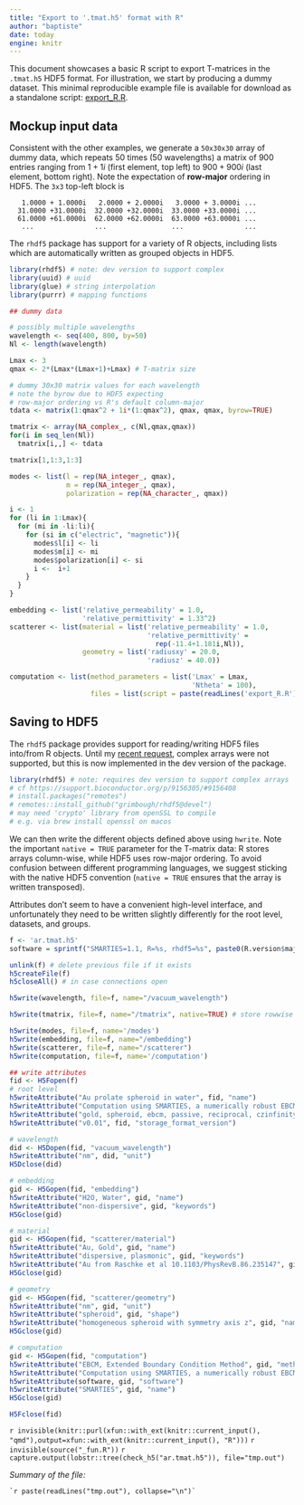 ```yaml
---
title: "Export to '.tmat.h5' format with R"
author: "baptiste"
date: today
engine: knitr
---
```


This document showcases a basic R script to export T-matrices in the `.tmat.h5` HDF5 format. For illustration, we start by producing a dummy dataset. This minimal reproducible example file is available for download as a standalone script: [export_R.R](export_R.R).

## Mockup input data

Consistent with the other examples, we generate a `50x30x30` array of dummy data, which repeats 50 times (50 wavelengths) a matrix of 900 entries ranging from $1+1i$ (first element, top left) to $900 + 900i$ (last element, bottom right). Note the expectation of **row-major** ordering in HDF5. The `3x3` top-left block is

```
   1.0000 + 1.0000i   2.0000 + 2.0000i   3.0000 + 3.0000i ...
  31.0000 +31.0000i  32.0000 +32.0000i  33.0000 +33.0000i ...
  61.0000 +61.0000i  62.0000 +62.0000i  63.0000 +63.0000i ...
   ...               ...                ...               ...
```

The `rhdf5` package has support for a variety of R objects, including lists which are automatically written as grouped objects in HDF5. 

```r
library(rhdf5) # note: dev version to support complex
library(uuid) # uuid
library(glue) # string interpolation
library(purrr) # mapping functions

## dummy data

# possibly multiple wavelengths
wavelength <- seq(400, 800, by=50)
Nl <- length(wavelength)

Lmax <- 3
qmax <- 2*(Lmax*(Lmax+1)+Lmax) # T-matrix size

# dummy 30x30 matrix values for each wavelength
# note the byrow due to HDF5 expecting
# row-major ordering vs R's default column-major
tdata <- matrix(1:qmax^2 + 1i*(1:qmax^2), qmax, qmax, byrow=TRUE)

tmatrix <- array(NA_complex_, c(Nl,qmax,qmax))
for(i in seq_len(Nl))
  tmatrix[i,,] <- tdata

tmatrix[1,1:3,1:3]

modes <- list(l = rep(NA_integer_, qmax),
              m = rep(NA_integer_, qmax),
              polarization = rep(NA_character_, qmax))

i <- 1
for (li in 1:Lmax){
  for (mi in -li:li){
    for (si in c("electric", "magnetic")){
      modes$l[i] <- li
      modes$m[i] <- mi
      modes$polarization[i] <- si
      i <-  i+1
    }
  }
}

embedding <- list('relative_permeability' = 1.0, 
                  'relative_permittivity' = 1.33^2)
scatterer <- list(material = list('relative_permeability' = 1.0, 
                                  'relative_permittivity' =
                                    rep(-11.4+1.181i,Nl)),
                  geometry = list('radiusxy' = 20.0, 
                                  'radiusz' = 40.0))

computation <- list(method_parameters = list('Lmax' = Lmax, 
                                             'Ntheta' = 100),
                    files = list(script = paste(readLines('export_R.R'), collapse = "\n")))

```


## Saving to HDF5

The `rhdf5` package provides support for reading/writing HDF5 files into/from R objects. Until my [recent request](https://support.bioconductor.org/p/9156305/#9156408), complex arrays were not supported, but this is now implemented in the dev version of the package. 

```r
library(rhdf5) # note: requires dev version to support complex arrays
# cf https://support.bioconductor.org/p/9156305/#9156408
# install.packages("remotes")
# remotes::install_github("grimbough/rhdf5@devel")
# may need 'crypto' library from openSSL to compile
# e.g. via brew install openssl on macos
```

We can then write the different objects defined above using `hwrite`. Note the important `native = TRUE` parameter for the T-matrix data: R stores arrays column-wise, while HDF5 uses row-major ordering. To avoid confusion between different programming languages, we suggest sticking with the native HDF5 convention (`native = TRUE` ensures that the array is written transposed).

Attributes don't seem to have a convenient high-level interface, and unfortunately they need to be written slightly differently for the root level, datasets, and groups.

```r
f <- 'ar.tmat.h5'
software = sprintf("SMARTIES=1.1, R=%s, rhdf5=%s", paste0(R.version$major, R.version$minor), packageVersion("rhdf5"))

unlink(f) # delete previous file if it exists
h5createFile(f)
h5closeAll() # in case connections open

h5write(wavelength, file=f, name="/vacuum_wavelength")

h5write(tmatrix, file=f, name="/tmatrix", native=TRUE) # store rowwise

h5write(modes, file=f, name='/modes')
h5write(embedding, file=f, name="/embedding")
h5write(scatterer, file=f, name="/scatterer")
h5write(computation, file=f, name='/computation')

## write attributes
fid <- H5Fopen(f)
# root level
h5writeAttribute("Au prolate spheroid in water", fid, "name")
h5writeAttribute("Computation using SMARTIES, a numerically robust EBCM implementation for spheroids", fid, "description")
h5writeAttribute("gold, spheroid, ebcm, passive, reciprocal, czinfinity, mirrorxyz", fid, "keywords")
h5writeAttribute("v0.01", fid, "storage_format_version")

# wavelength
did <- H5Dopen(fid, "vacuum_wavelength")
h5writeAttribute("nm", did, "unit")
H5Dclose(did)

# embedding
gid <- H5Gopen(fid, "embedding")
h5writeAttribute("H2O, Water", gid, "name")
h5writeAttribute("non-dispersive", gid, "keywords")
H5Gclose(gid)

# material
gid <- H5Gopen(fid, "scatterer/material")
h5writeAttribute("Au, Gold", gid, "name")
h5writeAttribute("dispersive, plasmonic", gid, "keywords")
h5writeAttribute("Au from Raschke et al 10.1103/PhysRevB.86.235147", gid, "reference")
H5Gclose(gid)

# geometry
gid <- H5Gopen(fid, "scatterer/geometry")
h5writeAttribute("nm", gid, "unit")
h5writeAttribute("spheroid", gid, "shape")
h5writeAttribute("homogeneous spheroid with symmetry axis z", gid, "name")
H5Gclose(gid)

# computation
gid <- H5Gopen(fid, "computation")
h5writeAttribute("EBCM, Extended Boundary Condition Method", gid, "method")
h5writeAttribute("Computation using SMARTIES, a numerically robust EBCM implementation for spheroids", gid, "description")
h5writeAttribute(software, gid, "software")
h5writeAttribute("SMARTIES", gid, "name")
H5Gclose(gid)

H5Fclose(fid)
```


<!-- export the code into standalone file -->
`r invisible(knitr::purl(xfun::with_ext(knitr::current_input(), "qmd"),output=xfun::with_ext(knitr::current_input(), "R")))`
`r invisible(source("_fun.R"))`
`r capture.output(lobstr::tree(check_h5("ar.tmat.h5")), file="tmp.out")`

_Summary of the file:_

```
`r paste(readLines("tmp.out"), collapse="\n")`
```




